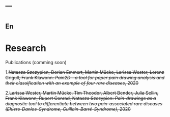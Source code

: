 ---
---

# {.tabset}

## En
 <h1> Research </h1>
 <div id="sub"> Publications (comming soon) </div>

1.~~Natasza Szczypien, Dorian Emmert, Martin Mücke, Larissa Wester, Lorenz Grigull, Frank Klawonn:  *Pain2D - a tool for paper pain drawing analysis and their classification with an example of four rare diseases*, 2020~~

2.~~Larissa Wester, Martin Mücke, Tim Theodor, Albert Bender, Julia Sellin, Frank Klawonn, Rupert Conrad, Natasza Szczypien:  *Pain-drawings as a diagnostic tool to differentiate between two pain-associated rare diseases (Ehlers-Danlos-Syndrome, Guillain-Barré-Syndrome)*, 2020~~


